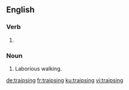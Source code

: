 ==English==

===Verb===
{{head|en|present participle}}

# {{present participle of|traipse|lang=en|nocat=1}}

===Noun===
{{en-noun}}

# Laborious walking.

[[de:traipsing]]
[[fr:traipsing]]
[[ku:traipsing]]
[[vi:traipsing]]